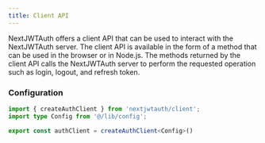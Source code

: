 ```yaml
---
title: Client API
---
```

 
NextJWTAuth offers a client API that can be used to interact with the NextJWTAuth server. The client API is available in the form of a method that can be used in the browser or in Node.js. The methods returned by the client API calls the NextJWTAuth server to perform the requested operation such as login, logout, and refresh token.


<div className="steps [&_h3]:step">

### Configuration

```ts title="lib/client.ts"
import { createAuthClient } from 'nextjwtauth/client';
import type Config from '@/lib/config';

export const authClient = createAuthClient<Config>()
```

</div>